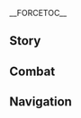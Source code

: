 {{CharacterTabs}}
{{LanguageTabs}}
{{Stub|1={{Meta/VO|tl=1|rm=1}}}}
__FORCETOC__
== Story ==
{{VO/Story
|character           = {{ROOTPAGENAME}}
|language            = ko
|name                = 쿠키 시노부

|vo_01_01_title      = 첫 만남…
|vo_01_01_subtitle   = Hello
|vo_01_01_file       = VO_{language}{character} Hello.ogg
|vo_01_01_tx         = 안녕, 난 아라타키파의 이인자 쿠키 시노부야. 우린 물류 배송, 치안 유지, 자택 보수, 음악 공연 등 다양한 의뢰를 받고 있어. 필요하면 언제든지 연락해. 자, 이건 내 명함이니까 받아둬
|vo_01_01_rm         = 
|vo_01_01_tl         = 

|vo_02_01_title      = 잡담・성가신 일
|vo_02_01_subtitle   = Chat: In a Pinch
|vo_02_01_file       = VO_{language}{character} Chat - In a Pinch.ogg
|vo_02_01_tx         = 성가신 일이 생기면 날 찾아와. 내가 해결해 줄게
|vo_02_01_rm         = 
|vo_02_01_tl         = 

|vo_02_02_title      = 잡담・자격증
|vo_02_02_subtitle   = Chat: Certificates
|vo_02_02_file       = VO_{language}{character} Chat - Certificates.ogg
|vo_02_02_tx         = 자격증 시험은 다 정해진 평가 기준이 있어. 열심히 배우고 연습하면 무조건 합격할 수 있지. 어렵지 않아
|vo_02_02_rm         = 
|vo_02_02_tl         = 

|vo_02_03_title      = 잡담・아라타키파
|vo_02_03_subtitle   = Chat: The Arataki Gang
|vo_02_03_file       = VO_{language}{character} Chat - The Arataki Gang.ogg
|vo_02_03_tx         = 아라타키파가 사고 쳤다면, 내가 직접 끌고 와서 사죄시킬게
|vo_02_03_rm         = 
|vo_02_03_tl         = 

|vo_03_01_title      = 비가 올 때…
|vo_03_01_subtitle   = When It Rains
|vo_03_01_file       = VO_{language}{character} When It Rains.ogg
|vo_03_01_tx         = 우산은 됐어, 더 빨리 뛰면 돼
|vo_03_01_rm         = 
|vo_03_01_tl         = 

|vo_03_02_title      = 번개가 칠 때…
|vo_03_02_subtitle   = When Thunder Strikes
|vo_03_02_file       = VO_{language}{character} When Thunder Strikes.ogg
|vo_03_02_tx         = 조심해. 이런 날씨에 벼락 맞고 싶은 사람은 없겠지?
|vo_03_02_rm         = 
|vo_03_02_tl         = 

|vo_03_03_title      = 눈이 올 때…
|vo_03_03_subtitle   = When It Snows
|vo_03_03_file       = VO_{language}{character} When It Snows.ogg
|vo_03_03_tx         = 얼른 처리하고 가자. 시간 낭비하지 말자고
|vo_03_03_rm         = 
|vo_03_03_tl         = 

|vo_03_04_title      = 햇살이 좋을 때…
|vo_03_04_subtitle   = When the Sun Is Out
|vo_03_04_file       = VO_{language}{character} When the Sun Is Out.ogg
|vo_03_04_tx         = 날씨는 좋은데 어쩐지 불길한 예감이 들어…. 괜한 걱정이었으면 좋겠군
|vo_03_04_rm         = 
|vo_03_04_tl         = 

|vo_03_05_title      = 강풍이 불 때…
|vo_03_05_subtitle   = When the Wind Is Blowing
|vo_03_05_file       = VO_{language}{character} When the Wind Is Blowing.ogg
|vo_03_05_tx         = 음… 기분 좋은 바람이야
|vo_03_05_rm         = 
|vo_03_05_tl         = 

|vo_04_01_title      = 아침 인사…
|vo_04_01_subtitle   = Good Morning
|vo_04_01_file       = VO_{language}{character} Good Morning.ogg
|vo_04_01_tx         = 좋은 아침, 운동하러 가? 생각보다 부지런하네
|vo_04_01_rm         = 
|vo_04_01_tl         = 

|vo_04_02_title      = 점심 인사…
|vo_04_02_subtitle   = Good Afternoon
|vo_04_02_file       = VO_{language}{character} Good Afternoon.ogg
|vo_04_02_tx         = 뭐 먹고 싶어? 요새 돈 좀 모았거든. 점심은 내가 쏠게
|vo_04_02_rm         = 
|vo_04_02_tl         = 

|vo_04_03_title      = 저녁 인사…
|vo_04_03_subtitle   = Good Evening
|vo_04_03_file       = VO_{language}{character} Good Evening.ogg
|vo_04_03_tx         = 어떤 의뢰는 밤에 움직이는 게 더 편해. 그 녀석들한테 맡기는 건 왠지 불안해서 보통 내가 직접 나서지
|vo_04_03_rm         = 
|vo_04_03_tl         = 

|vo_04_04_title      = 굿나잇…
|vo_04_04_subtitle   = Good Night
|vo_04_04_file       = VO_{language}{character} Good Night.ogg
|vo_04_04_tx         = 쉬어야 할 땐 가서 푹 쉬어. 내 걱정은 안 해도 돼
|vo_04_04_rm         = 
|vo_04_04_tl         = 

|vo_05_01_title      = 쿠키 시노부 자신에 대해・이인자
|vo_05_01_subtitle   = About {character}: Gang's Deputy Leader
|vo_05_01_file       = VO_{language}{character} About {character} - Gang's Deputy Leader.ogg
|vo_05_01_tx         = 일을 찾거나 멤버들의 안정을 유지하는 게 내 할 일이야. 이 외에도&mdash;&mdash;봉행소에서 사람을 빼내거나, 간식과 장난감을 돌려주거나, 의뢰를 받고도 농땡이 피우는 멤버를 잡아내는 등 일을 맡고 있지…. 이 추가 업무들은 아라타키파만의 특색이라고 할 수 있어. 원칙대로라면 다른 조직의 이인자들은 이런 일을 할 필요가 없지. 물론, 나처럼 해낼 수도 없을 테고
|vo_05_01_rm         = 
|vo_05_01_tl         = 

|vo_05_02_title      = 쿠키 시노부 자신에 대해・퇴로
|vo_05_02_friendship = 4
|vo_05_02_subtitle   = About {character}: Backup Plan
|vo_05_02_file       = VO_{language}{character} About {character} - Backup Plan.ogg
|vo_05_02_tx         = 아라타키파 해산? 그럴 일은 절대 없어. 그리고 정말 해산한다 해도 난 걱정 안 해. 내가 배를 곯을 리는 없으니까
|vo_05_02_rm         = 
|vo_05_02_tl         = 

|vo_06_01_title      = 우리에 대해・노트
|vo_06_01_subtitle   = About Us: Notes
|vo_06_01_file       = VO_{language}{character} About Us - Notes.ogg
|vo_06_01_tx         = 나중에 자격증이 따고 싶어지면 날 찾아와. 내 노트를 빌려줄게. 요점 정리는 물론, 보충 설명도 자세하게 적어놔서 이해하기 쉬울 거야
|vo_06_01_rm         = 
|vo_06_01_tl         = 

|vo_06_02_title      = 우리에 대해・뒷수습
|vo_06_02_friendship = 6
|vo_06_02_subtitle   = About Us: Cleaning Up the Mess
|vo_06_02_file       = VO_{language}{character} About Us - Cleaning Up the Mess.ogg
|vo_06_02_tx         = 네가 아라타키파이든 아니든, 난 널 외부인으로 여기지 않아. 뒷수습은 나한테 맡기고 넌 앞으로 나아가면 돼. 걱정 마, 난 이쪽으로 프로니까 아무리 복잡한 일도 잘 해결할 수 있어. 내 안전이 걱정된다고? 하하, 그것도 걱정 마. 여태까지 겪은 고생이 헛된 건 아니니까
|vo_06_02_rm         = 
|vo_06_02_tl         = 

|vo_07_01_title      = 「신의 눈」에 대해…
|vo_07_01_friendship = 4
|vo_07_01_subtitle   = About the [[Vision]]
|vo_07_01_file       = VO_{language}{character} About the Vision.ogg
|vo_07_01_tx         = 자격증과 마찬가지로 이것 또한 내 능력에 대한 인정이자 증명이지. 다른 점이 있다면, 지금까지도 그 심사 기준을 모르겠다는 거?
|vo_07_01_rm         = 
|vo_07_01_tl         = 

|vo_07_02_title      = 하고 싶은 이야기・복면
|vo_07_02_subtitle   = Something to Share: Face Mask
|vo_07_02_file       = VO_{language}{character} Something to Share - Face Mask.ogg
|vo_07_02_tx         = 복면은 지인한테 들키기 싫어서 쓰는 거야. 특히 아라타키파와 함께 임무를 수행할 때 지인이 날 알아보고 수군거리기라도 한다면, 그 녀석들도 같이 야단법석을 떨 게 분명해…. 생각만 해도 짜증 나네. 그런 일, 두 번 다시 있어선 안 돼! 크흠, 아무것도 아냐
|vo_07_02_rm         = 
|vo_07_02_tl         = 

|vo_07_03_title      = 하고 싶은 이야기・아라타키파 법도
|vo_07_03_friendship = 4
|vo_07_03_subtitle   = Something to Share: Gang Bylaws
|vo_07_03_file       = VO_{language}{character} Something to Share - Gang Bylaws.ogg
|vo_07_03_tx         = 내가 아라타키파의 「법도」를 만든 이상 다들 법도에 따라 행동해야 돼. 응? 그들이 순순히 말을 듣는 이유가 뭐냐고? 그야 녀석들보다는 내가 훨씬 설득력 있으니까. 내 말과 주먹은 꽤 힘이 있는 편이거든
|vo_07_03_rm         = 
|vo_07_03_tl         = 

|vo_07_04_title      = 흥미있는 일…
|vo_07_04_subtitle   = Interesting Things
|vo_07_04_file       = VO_{language}{character} Interesting Things.ogg
|vo_07_04_tx         = 신사에 전해지는 설법에 따르면, 울림풀을 고리 모양으로 엮어 몸에 지니면 액운을 쫓고 행운이 온대. 넌 이 말 믿어? 난 울림풀의 마비 효과가 더 실용적이라고 생각하는데
|vo_07_04_rm         = 
|vo_07_04_tl         = 

|vo_08_01_title      = 라이덴 쇼군에 대해…
|vo_08_01_friendship = 4
|vo_08_01_quest      = Transient Dreams
|vo_08_01_subtitle   = About the [[Raiden Shogun]]
|vo_08_01_file       = VO_{language}{character} About the Raiden Shogun.ogg
|vo_08_01_tx         = 쇄국령이 풀리고 라이덴 쇼군은 각 업계의 발전을 지원하는 법령을 잇따라 반포했어. 이제 내가 쇄국령 기간에 땄던 자격증들도 쓸 수 있고, 아라타키파도 경제적으로 그렇게 쪼들리지 않게 됐어…. 인생사 새옹지마라더니, 결국 라이덴 쇼군한테 고마워하게 될 날이 올 줄이야
|vo_08_01_rm         = 
|vo_08_01_tl         = 

|vo_08_02_title      = 쿠죠 사라에 대해…
|vo_08_02_friendship = 4
|vo_08_02_subtitle   = About [[Kujou Sara]]
|vo_08_02_file       = VO_{language}{character} About Kujou Sara.ogg
|vo_08_02_tx         = 쿠죠 씨는 내 친구야. 응? 내가 쿠죠 씨랑 아는 사이인 게 그렇게 의외야? 아, 뭔가 오해했나 본데, 아라타키파에 들어오기 전부터 친분이 있었어. 우리 둘의 대결은 아직 승부가 안 났지
|vo_08_02_rm         = 
|vo_08_02_tl         = 

|vo_08_03_title      = 야에 미코에 대해…
|vo_08_03_friendship = 4
|vo_08_03_subtitle   = About [[Yae Miko]]
|vo_08_03_file       = VO_{language}{character} About Yae Miko.ogg
|vo_08_03_tx         = 나루카미 다이샤의 궁사님마저 부업을 소일거리로 삼을 정도니, 무녀가 얼마나 지루한 직업인지 대충 짐작이 갈 거야. 내가 다시 무녀가 되는 일은 절대 없어
|vo_08_03_rm         = 
|vo_08_03_tl         = 

|vo_08_04_title      = 아라타키 이토에 대해…
|vo_08_04_friendship = 4
|vo_08_04_subtitle   = About [[Arataki Itto]]
|vo_08_04_file       = VO_{language}{character} About Arataki Itto.ogg
|vo_08_04_tx         = 형님은 썩 유쾌하지 않은 과거를 겪었지만, 늘 밝고 유쾌한 모습을 유지하고 있어. 쉽지 않은 일이야. 우리한테도 무척 잘해주시지. 형님의 그런 순수함이 아라타키파의 모두를 감화시킨 거야. 물론, 그게 형님이 다른 사람에게 막무가내로 굴어도 된다는 구실이 될 순 없어. 그가 너한테 폐 끼치면 언제든지 알려줘. 너한테 무례하게 군 걸 후회하게 해줄 테니까
|vo_08_04_rm         = 
|vo_08_04_tl         = 

|vo_08_05_title      = 연비에 대해…
|vo_08_05_friendship = 4
|vo_08_05_subtitle   = About [[Yanfei]]
|vo_08_05_file       = VO_{language}{character} About Yanfei.ogg
|vo_08_05_tx         = 그땐 가족과 사이가 틀어져서 될수록 멀리 도망가려는 생각뿐이었어. 그래서 법을 배우러 리월에 갔고 덕분에 연비 선배를 알게 됐지. 선배는 법률 자문 쪽으로는 걸어 다니는 백과사전이나 다름없어. 나? 자격증은 땄지만, 이 직업도 제약이 이만저만이 아니라서 말이지…. 나한테 딱 맞는 직업은 아냐
|vo_08_05_rm         = 
|vo_08_05_tl         = 

|vo_08_06_title      = 시카노인 헤이조에 대해…
|vo_08_06_friendship = 4
|vo_08_06_subtitle   = About [[Shikanoin Heizou]]
|vo_08_06_file       = VO_{language}{character} About Shikanoin Heizou.ogg
|vo_08_06_tx         = 그는 평범한 텐료 봉행 도신 병사들과 달라. 그 사람이 순찰하거나 범인을 체포하는 걸 단 한 번도 본 적이 없거든. 가끔 나한테 정보를 사가곤 하는데, 정보를 주는 대신 봉행소에서 사람을 빼낼 때 잘 좀 말해달라고 부탁하면 흔쾌히 승낙하더라고. 꽤 괜찮은 거래야. 형제들한테 거리에서 정보를 수집하라고 하는 건 아주 쉽거든
|vo_08_06_rm         = 
|vo_08_06_tl         = 

|vo_09_01_title      = 쿠키 시노부에 대해 알기・첫 번째
|vo_09_01_subtitle   = More About {character}: I
|vo_09_01_file       = VO_{language}{character} More About {character} - 01.ogg
|vo_09_01_tx         = 난 다양한 일을 해봤고 관련 자격증도 적지 않게 가지고 있어. 관리 쪽으로는 작은 팀을 맡아서 인원 관리와 자원 조달을 담당한 적이 있고…. 어, 미안, 면접을 많이 보다 보니 또 버릇이 도졌네. 신경 쓰지 마
|vo_09_01_rm         = 
|vo_09_01_tl         = 

|vo_09_02_title      = 쿠키 시노부에 대해 알기・두 번째
|vo_09_02_friendship = 3
|vo_09_02_subtitle   = More About {character}: II
|vo_09_02_file       = VO_{language}{character} More About {character} - 02.ogg
|vo_09_02_tx         = 우리 집은 대대로 무녀 가문이지만, 난 무녀에는 썩 어울리지 않아. 막 도망 나왔을 때 혼자서도 먹고 살 수 있게 많은 경험을 했어. 요리, 재봉, 격투, 법률 자문, 출판 편집 같은 것들을… 죄다 배웠었지. 막상 사회에 들어서고 보니 이 정도로도 충분하겠더라고
|vo_09_02_rm         = 
|vo_09_02_tl         = 

|vo_09_03_title      = 쿠키 시노부에 대해 알기・세 번째
|vo_09_03_friendship = 4
|vo_09_03_subtitle   = More About {character}: III
|vo_09_03_file       = VO_{language}{character} More About {character} - 03.ogg
|vo_09_03_tx         = 내 사교성이 뛰어나다고? 하하… 오랫동안 밖에서 떠돌이 생활을 해와서인지 눈치 하나는 더럽게 빠르지. 게다가 손해 보는 건 대부분 우리거든. 그런 표정을 짓는 걸 싫어하진 않지만, 될 수 있으면 안 웃는 걸 택하겠어
|vo_09_03_rm         = 
|vo_09_03_tl         = 

|vo_09_04_title      = 쿠키 시노부에 대해 알기・네 번째
|vo_09_04_friendship = 5
|vo_09_04_subtitle   = More About {character}: IV
|vo_09_04_file       = VO_{language}{character} More About {character} - 04.ogg
|vo_09_04_tx         = 아라타키파에 막 들어왔을 때 형님이 나더러 부하들에게 싸우는 법을 가르치라고 했어. 그래서 내가 들어오고 나서 제일 처음 한 일이 바로 녀석들을 한 명씩 때려눕히는 거였지. 근데 다들 시퍼렇게 멍이 든 얼굴을 하고서도 눈을 동그랗게 뜨면서 날 「시노부 누님」이라고 부르더라고. 잘 부탁한다면서 말이야. 흥, 그때부터 이 녀석들이 답 없는 바보들이라는 걸 알았지. 하지만 괜찮아. 그 바보들이 내 발목을 잡을 일은 없어. 문제는 내가 다 해결하면 되니까
|vo_09_04_rm         = 
|vo_09_04_tl         = 

|vo_09_05_title      = 쿠키 시노부에 대해 알기・다섯 번째
|vo_09_05_friendship = 6
|vo_09_05_subtitle   = More About {character}: V
|vo_09_05_file       = VO_{language}{character} More About {character} - 05.ogg
|vo_09_05_tx         = 아라타키파에 남기로 한 건 내 스스로 한 결정이야. 뒷수습하다 보면 종종 화가 치미는 건 사실이지만, 그들은 나한테 그 무엇과도 바꿀 수 없는 진심을 보여줬어…. 제일 좋은 물건은 나부터 준다든지, 절대 내 일에 초 치지 않는다든지, 결정 사항을 알리면 떠들썩하게 박수 치면서 휘파람을 불어준다든지…. 사람들이 아라타키파를 썩 좋게 보지 않는다는 건 알아. 멤버들은 별로 개의치 않지만, 난 노력해서 우리에 대한 사람들의 생각을 바꾸고 싶어. 「가족」이라는 게 나는 가끔 막 대해도 되지만, 남들이 뭐라 하는 꼴은 못 보는 법이잖아
|vo_09_05_rm         = 
|vo_09_05_tl         = 

|vo_10_01_title      = 쿠키 시노부의 취미…
|vo_10_01_subtitle   = {character}'s Hobbies
|vo_10_01_file       = VO_{language}{character} Hobbies.ogg
|vo_10_01_tx         = 평소에 아라타키파에 있으면서 할 일도 없고 하다 보니, 나도 모르게 책 한 권을 다 읽고 자격증을 따고 있더라고. 나름 괜찮지 않아? 가족들이 물어봐도 허송세월한 것도 아니고, 나가서 일할 밑천도 생기고. 뭐든 실력을 최우선으로 보는 이 세상에서 나처럼 자격증 가진 건달은 어딜 가든 배곯을 걱정은 안 해도 돼
|vo_10_01_rm         = 
|vo_10_01_tl         = 

|vo_10_02_title      = 쿠키 시노부의 고민
|vo_10_02_subtitle   = {character}'s Troubles
|vo_10_02_file       = VO_{language}{character} Troubles.ogg
|vo_10_02_tx         = 전에는 무녀로 잡혀가기 싫은 마음에 혼자 힘으로 자리 잡으려 했어. 적어도 지금까진 꽤 잘하고 있는 것 같아
|vo_10_02_rm         = 
|vo_10_02_tl         = 

|vo_10_03_title      = 좋아하는 음식…
|vo_10_03_subtitle   = Favorite Food
|vo_10_03_file       = VO_{language}{character} Favorite Food.ogg
|vo_10_03_tx         = 라멘이나 교자처럼 든든한 음식을 먹어도 마지막은 쌀밥 한 그릇이 꼭 먹고 싶어져. 쌀밥 맛있잖아, 다른 이유는 없어. 뭐 문제 있어?
|vo_10_03_rm         = 
|vo_10_03_tl         = 

|vo_10_04_title      = 싫어하는 음식…
|vo_10_04_subtitle   = Least Favorite Food
|vo_10_04_file       = VO_{language}{character} Least Favorite Food.ogg
|vo_10_04_tx         = 요리사 자격증을 딴 후로 리월에서 들은 이 말을 더욱 믿게 됐어. 세상에 맛없는 요리는 없다. 형편없는 요리사만 있을 뿐
|vo_10_04_rm         = 
|vo_10_04_tl         = 

<!-- Receiving a Gift -->
|vo_11_01_title      = 선물 획득・첫 번째
|vo_11_01_subtitle   = Receiving a Gift: I
|vo_11_01_file       = VO_{language}{character} Receiving a Gift - 01.ogg
|vo_11_01_tx         = 제법이네. 크흠… 한 입만 더 먹을게
|vo_11_01_rm         = 
|vo_11_01_tl         = 

|vo_11_02_title      = 선물 획득・두 번째
|vo_11_02_subtitle   = Receiving a Gift: II
|vo_11_02_file       = VO_{language}{character} Receiving a Gift - 02.ogg
|vo_11_02_tx         = 네가 만들었어? 음… 이 정도 실력이면 요리사 자격증도 충분히 따겠네
|vo_11_02_rm         = 
|vo_11_02_tl         = 

|vo_11_03_title      = 선물 획득・세 번째
|vo_11_03_subtitle   = Receiving a Gift: III
|vo_11_03_file       = VO_{language}{character} Receiving a Gift - 03.ogg
|vo_11_03_tx         = 솔직히 물어볼게. 조미료 잘못 넣은 거 아니야?
|vo_11_03_rm         = 
|vo_11_03_tl         = 

<!-- Birthday -->
|vo_12_01_title      = 생일…
|vo_12_01_subtitle   = Birthday
|vo_12_01_file       = VO_{language}{character} Birthday.ogg
|vo_12_01_tx         = 생일 축하해. 자, 이 특제 울림풀 표창 선물로 줄게. 조심해, 그래. 맞아, 그렇게 잡는 거야…. 던지기 전에 궤적 계산하는 거 잊지 말고…. 하하, 마음에 든다니 다행이네. 아, 장난감 취급하진 마. 위험한 건 사실이니까. 연습하고 싶다면 내가 도와줄게
|vo_12_01_rm         = 
|vo_12_01_tl         = 

<!-- Feelings About Ascension -->
|vo_13_01_title      = 돌파의 느낌・기
|vo_13_01_ascension  = 1
|vo_13_01_subtitle   = Feelings About Ascension: Intro
|vo_13_01_file       = VO_{language}{character} Feelings About Ascension - 01.ogg
|vo_13_01_tx         = 기본기가 부족하면 다른 건 더 논할 필요도 없어. 그래서 초급 자격증이 필요한 거지
|vo_13_01_rm         = 
|vo_13_01_tl         = 

|vo_13_02_title      = 돌파의 느낌・승
|vo_13_02_ascension  = 2
|vo_13_02_subtitle   = Feelings About Ascension: Building Up
|vo_13_02_file       = VO_{language}{character} Feelings About Ascension - 02.ogg
|vo_13_02_tx         = 중급 자격증을 손에 넣으면 대부분 일을 순조롭게 처리할 수 있어. 내가 뭐 도와줄 일 없어?
|vo_13_02_rm         = 
|vo_13_02_tl         = 

|vo_13_03_title      = 돌파의 느낌・전
|vo_13_03_ascension  = 4
|vo_13_03_subtitle   = Feelings About Ascension: Climax
|vo_13_03_file       = VO_{language}{character} Feelings About Ascension - 03.ogg
|vo_13_03_tx         = 고급 자격증은 쉽게 따낼 수 있는 게 아니야. 천부적인 재능과 실전을 통한 경험, 어느 것 하나 빼놓을 수 없지
|vo_13_03_rm         = 
|vo_13_03_tl         = 

|vo_13_04_title      = 돌파의 느낌・결
|vo_13_04_ascension  = 6
|vo_13_04_subtitle   = Feelings About Ascension: Conclusion
|vo_13_04_file       = VO_{language}{character} Feelings About Ascension - 04.ogg
|vo_13_04_tx         = 자격증은 기술의 전문성을 따질 뿐, 거기에 쏟아부은 노력과 감정을 계량화할 수는 없어. 너와 내 친분도 고맙다는 말 한마디로 설명할 수 있는 게 아니니까, 행동으로 증명할게. 이건 내 특기지
|vo_13_04_rm         = 
|vo_13_04_tl         = 
}}

==Combat==
{{Combat VO
|character           = {{ROOTPAGENAME}}
|language            = ko

<!-- Elemental Skill -->
|skill_1_tx          = 울림풀 고리!
|skill_1_rm          = 
|skill_1_tl          = 
|skill_2_tx          = 액운 타파!
|skill_2_rm          = 
|skill_2_tl          = 
|skill_3_tx          = 똑바로 서야 할걸
|skill_3_rm          = 
|skill_3_tl          = 

<!-- Elemental Burst -->
|burst_1_tx          = 얌전히 있으라고
|burst_1_rm          = 
|burst_1_tl          = 
|burst_2_tx          = 번개의 힘으로… 정화한다!
|burst_2_rm          = 
|burst_2_tl          = 
|burst_3_tx          = 방해하지 마
|burst_3_rm          = 
|burst_3_tl          = 

<!-- Sprint Start -->
|sprint-s_1_file     = Sprint Start 01,Sprint Start 02,Sprint Start 03

<!-- Sprint End -->

<!-- Deploying Wind Glider -->
|glider_1_file       = Deploying Wind Glider 01,Deploying Wind Glider 02,Deploying Wind Glider 03

<!-- Opening Treasure Chest -->
|chest_1_tx          = 음, 티끌 모아 태산이지
|chest_1_rm          = 
|chest_1_tl          = 
|chest_2_tx          = 이번에도 수확이 좋아
|chest_2_rm          = 
|chest_2_tl          = 
|chest_3_tx          = 이제 다 네 거야
|chest_3_rm          = 
|chest_3_tl          = 

<!-- Low HP -->
|low-hp_1_tx         = 거, 기, 서…
|low-hp_1_rm         = 
|low-hp_1_tl         = 
|low-hp_2_tx         = 사람 약올리네…
|low-hp_2_rm         = 
|low-hp_2_tl         = 
|low-hp_3_tx         = 흥, 이제 내 차례야…
|low-hp_3_rm         = 
|low-hp_3_tl         = 

<!-- Fallen -->
|fallen_1_tx         = 이번에는… 정말 폐를 끼쳤군…
|fallen_1_rm         = 
|fallen_1_tl         = 
|fallen_2_tx         = 아라타키파를 부탁해…
|fallen_2_rm         = 
|fallen_2_tl         = 
|fallen_3_tx         = 이건… 나에 대한 모욕이야…
|fallen_3_rm         = 
|fallen_3_tl         = 

<!-- Light Hit Taken -->
|hit-l_1_tx          = 더 해보시지
|hit-l_1_rm          = 
|hit-l_1_tl          = 
|hit-l_2_file        = Light Hit Taken 02,Light Hit Taken 03,Light Hit Taken 04,Light Hit Taken 05,Light Hit Taken 06

<!-- Heavy Hit Taken -->
|hit-h_1_tx          = 두고 봐!
|hit-h_1_rm          = 
|hit-h_1_tl          = 
|hit-h_2_tx          = 맞고 싶어서 환장했어?
|hit-h_2_rm          = 
|hit-h_2_tl          = 
|hit-h_3_file        = Heavy Hit Taken 03,Heavy Hit Taken 04,Heavy Hit Taken 05,Heavy Hit Taken 06

<!-- Joining Party -->
|join_1_tx           = 내가 신호 주면 움직여
|join_1_rm           = 
|join_1_tl           = 
|join_2_tx           = 이번에는 무슨 일인데?
|join_2_rm           = 
|join_2_tl           = 
|join_3_tx           = 골치 아픈 일은 아니면 좋겠네
|join_3_rm           = 
|join_3_tl           = 

<!-- Character Idles -->
|idle_1_file         = Standby 01

<!-- Light Attack -->
|atk-l_1_file        = Light Attack 01,Light Attack 02,Light Attack 03,Light Attack 04,Light Attack 05,Light Attack 06,Light Attack 07

<!-- Mid Attack -->
|atk-m_1_file        = Mid Attack 01,Mid Attack 02,Mid Attack 03

<!-- Heavy Attack -->
|atk-h_1_file        = Heavy Attack 01,Heavy Attack 02,Heavy Attack 03

<!-- Climbing -->
|climb_1_file        = Climbing 01,Climbing 02,Climbing 03,Climbing 04,Climbing 05

<!-- Climbing Breath -->
|climb-b_1_file      = Climbing Breath 01,Climbing Breath 02,Climbing Breath 03

<!-- Jumping -->
|jump_1_file         = Jumping 01,Jumping 02,Jumping 03,Jumping 04,Jumping 05
}}

==Navigation==
{{Character Navbox|type=playable|link type=vo-ko}}